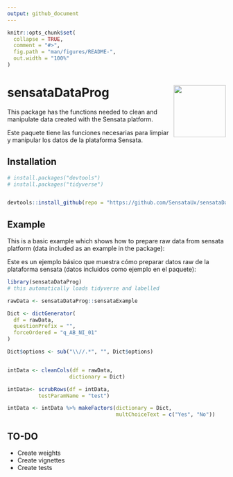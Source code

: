 ```yaml
---
output: github_document
---
```


<!-- README.md is generated from README.Rmd. Please edit that file -->

```r
knitr::opts_chunk$set(
  collapse = TRUE,
  comment = "#>",
  fig.path = "man/figures/README-",
  out.width = "100%"
)
```

# sensataDataProg  <img src="man/figures/sensata-small-logo-512x512.png" align="right" width="120" />

<!-- badges: start -->
<!-- badges: end -->


This package has the functions needed to clean and manipulate data created with the Sensata platform.

Este paquete tiene las funciones necesarias para limpiar y manipular los datos de la plataforma Sensata.

## Installation

``` r
# install.packages("devtools")
# install.packages("tidyverse")


devtools::install_github(repo = "https://github.com/SensataUx/sensataDataProg", ref = "main", build_vignettes = T)
```

## Example

This is a basic example which shows how to prepare raw data from sensata platform (data included as an example in the package):

Este es un ejemplo básico que muestra cómo preparar datos raw de la plataforma sensata (datos incluidos como ejemplo en el paquete):

```r
library(sensataDataProg)
# this automatically loads tidyverse and labelled

rawData <- sensataDataProg::sensataExample

Dict <- dictGenerator(
  df = rawData,
  questionPrefix = "",
  forceOrdered = "q_AB_NI_01"
)

Dict$options <- sub("\\//.*", "", Dict$options)


intData <- cleanCols(df = rawData,
                    dictionary = Dict)

intData<- scrubRows(df = intData,
          testParamName = "test")

intData <- intData %>% makeFactors(dictionary = Dict,
                                   multChoiceText = c("Yes", "No"))


```

## TO-DO

- Create weights
- Create vignettes
- Create tests
